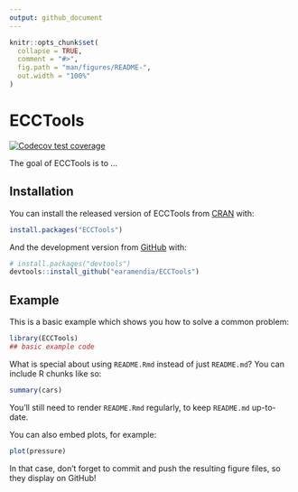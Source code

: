 ```yaml
---
output: github_document
---
```


<!-- README.md is generated from README.Rmd. Please edit the .Rmd file. -->

```r
knitr::opts_chunk$set(
  collapse = TRUE,
  comment = "#>",
  fig.path = "man/figures/README-",
  out.width = "100%"
)
```

# ECCTools

<!-- badges: start -->
[![Codecov test coverage](https://codecov.io/gh/earamendia/ECCTools/branch/master/graph/badge.svg)](https://codecov.io/gh/earamendia/ECCTools?branch=master)
<!-- badges: end -->

The goal of ECCTools is to ...

## Installation

You can install the released version of ECCTools from [CRAN](https://CRAN.R-project.org) with:

``` r
install.packages("ECCTools")
```

And the development version from [GitHub](https://github.com/) with:

``` r
# install.packages("devtools")
devtools::install_github("earamendia/ECCTools")
```
## Example

This is a basic example which shows you how to solve a common problem:

```r
library(ECCTools)
## basic example code
```

What is special about using `README.Rmd` instead of just `README.md`? You can include R chunks like so:

```r
summary(cars)
```

You'll still need to render `README.Rmd` regularly, to keep `README.md` up-to-date.

You can also embed plots, for example:

```r
plot(pressure)
```

In that case, don't forget to commit and push the resulting figure files, so they display on GitHub!
